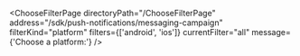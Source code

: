 

<ChooseFilterPage
  directoryPath="/ChooseFilterPage"
  address="/sdk/push-notifications/messaging-campaign"
  filterKind="platform"
  filters={['android', 'ios']}
  currentFilter="all"
  message={'Choose a platform:'}
/>
